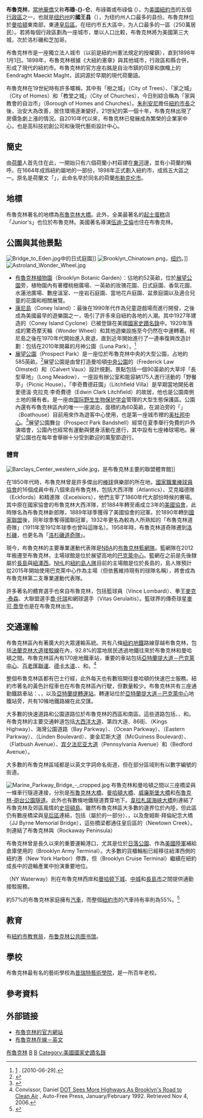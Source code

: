 {{Refimprove|time=2022-03-20T05:13:44+00:00}}
{{noteTA
|G1=USState
}}
{{Coord|40|41|34|N|73|59|25|W|display=title}}
{{otheruses|布魯克林 (消歧義)}}
{{Infobox settlement
|name            = 布魯克林<!-- at least one of the first two fields must be filled in -->
|native_name     = {{lang|en|Brooklyn}}
|official_name   = 國王縣<br>{{lang|en|Kings County}}
|other_name      =
|nickname        = BK, BKN
|settlement_type = 紐約市的[[行政區_(紐約市)|行政區]]、[[纽约州|纽约州]]的[[纽约州行政区划|县]]
|total_type      = 
|motto           = Taking it!
<!-- 圖片與地圖  -->
|image_skyline      = Brooklyn Bridge Postdlf.jpg
|imagesize          =
|image_caption      = 從[[布魯克林下城|布魯克林下城]]眺望[[布魯克林大橋|布魯克林大橋]]
|image_flag         =Flag of Borough of Brooklyn.svg
|flag_size          =
|image_seal         = Seal of Brooklyn, New York.svg
|seal_size          =
|image_shield       =
|shield_size        =
|image_blank_emblem =
|blank_emblem_type  =
|blank_emblem_size  =
|image_map          = New York City location Brooklyn.svg
|mapsize            = 260px
|map_caption        = 布魯克林區以橘色標示
<!-- 地點 -->
|coordinates_region = US-NY
|subdivision_type   = [[世界地理索引|國家]]
|subdivision_name   = {{USA}}
|subdivision_type1  = [[美国州份|州]]
|subdivision_name1  = [[紐約州|紐約州]]
|subdivision_type2  = [[纽约州行政区划|縣]]（郡）
|subdivision_name2  = 國王（Kings）
|subdivision_type3  = 城市
|subdivision_name3  = [[紐約市|紐約市]]
<!-- 政治 -->
|government_type   = [[行政區_(紐約市)|行政區]]
|leader_title      = [[区长|区长]]
|leader_name       = {{link-en|Marty Markowitz|Marty Markowitz}}（民）<br />—（布魯克林區）
|leader_title1     = [[區檢察長|區檢察長]]
|leader_name1      = {{link-en|Charles Hynes|Charles Hynes}}<br />—（國王縣）
|established_title = 進駐
|established_date  = 1634年
|named_for         = [[荷蘭|荷蘭]][[布羅伊克倫|布羅伊克倫]]（Breukelen）
|demonym           = Brooklynite
<!-- 面積 -->
|area_total_sq_mi = 96.90
|area_land_sq_mi  = 70.61
|area_water_sq_mi = 26.29
<!-- 人口   -->
|population_as_of         = 2012
|population_total         = 2,565,635
|population_density_sq_mi = 36356
|population_blank1_title  = [[居民的稱呼|居民的稱呼]]
|population_blank1        = Brooklynite
<!-- 一般資訊  -->
|latd   = 40
|latm   = 37
|lats   = 29
|latNS  = N
|longd  = 73
|longm  = 57
|longs  = 8
|longEW = W
<!-- 電話區碼、郵遞區號 -->
|postal_code_type = 郵遞區號
|postal_code      = 112 + 兩碼
|area_code        = {{link-en|電話區碼347|Area code 347|347}}、{{link-en|電話區碼718|Area code 718|718}}、{{link-en|電話區碼917|Area code 917|917}}、{{link-en|電話區碼929|Area code 929|929}}
|website          = [http://www.brooklyn-usa.org/index.htm www.Brooklyn-USA.org]{{dead link|date=2017年12月 |bot=InternetArchiveBot |fix-attempted=yes }}
}}
{{各地中文名
 | 名詞 = 布鲁克林<!-- 相關名詞，填一個即可，將隨條目語言變種進行字詞轉換 -->
 | 圖像 = <!-- 圖檔名稱（省略File:字頭） -->
 | 說明 = <!-- 圖檔說明，將隨條目語言變種進行字詞轉換 -->
 | 大陸 = 布鲁克林、國王县
 | 臺灣 = 布魯克林、國王郡<!-- 若不填寫香港一項，則標籤顯示為港臺 -->
 | 香港 = 布碌崙，國王縣<!-- 若不填寫澳門一項，則標籤顯示為港澳 -->
 | 澳門 = 
 | 新加坡= <!-- 若不填寫大馬一項，則標籤顯示為新馬 -->
 | 大馬 = 
 | 何地 = 美国<!-- 其他地區 -->
 | 其他 = <!-- 其他用語，將隨條目語言變種進行字詞轉換 -->
 | 何地2 = <!-- 其他地區2 -->
 | 其他2 = <!-- 其他用語2，將隨條目語言變種進行字詞轉換 -->
 | navbar= <!-- 填任意字符以顯示navbar -->
}}
{{紐約長島}}
'''布魯克林'''，[[美國華人|當地華僑]]又称'''布碌-{}-仑'''、布祿崙或布祿倫
({{lang-en|Brooklyn}}），为[[美國|美國]][[紐約市|紐約市]]的五個[[行政區_(紐約市)|行政區]]之一，也就是[[纽约州|纽约州]]的'''國王县'''（{{lang|en|Kings county}}），为纽约州人口最多的县份。布魯克林位於[[曼哈頓|曼哈頓]]東南部，東連[[皇后區|皇后區]]。在纽约市五大區中，为人口最多的一區（250萬居民）。若將每個行政區劃為一座城市，單以人口比較，布魯克林將为美國第三大城，次於洛杉磯和芝加哥。

布魯克林市是一座獨立法人城市（以前是紐約州憲法規定的授權鎮），直到1898年1月1日。1898年，布魯克林根據《大紐約憲章》與其他城市，行政區和縣合併，形成了現代的紐約市。布魯克林的官方座右銘是自治市鎮的印章和旗幟上的Eendraght Maeckt Maght，該詞源於早期的現代荷蘭語。

布魯克林在19世紀時有許多暱稱，其中有「樹之城」（City of Trees）、「家之城」（City of Homes）和「教堂之城」（City of Churches），今日則綜合稱為「家與教會的自治市」（Borough of Homes and Churches）。[[魯迪·朱利安尼|朱利安尼]]擔任[[紐約市長|紐約市長]]之後，治安大為改善，居住環境逐漸變好。21世紀的第一個十年，布魯克林出現了房價急劇上漲的情況。自2010年代以來，布魯克林已發展成為繁榮的企業家中心，也是高科技初創公司和後現代藝術設計中心。

{{紐約市行政區}}

== 簡史 ==
由[[荷蘭|荷蘭]]人首先住在此，一開始只有六個荷蘭小村莊建在[[東河_(紐約市)|東河]]邊，並有小荷蘭的稱呼。在1664年成爲紐約屬地的一部份，1898年正式劃入紐約市，成爲五大區之一。原名是荷蘭文「{{lang|nl|Breuckelen}}」，此命名早於同名的荷蘭[[布勒克伦|布勒克伦市]]。

== 地標 ==
布魯克林著名的地標為[[布魯克林大橋|布魯克林大橋]]。此外，全美最著名的[[起士蛋糕|起士蛋糕]]店「Junior's」也位於布魯克林。美國著名導演[[伍迪·艾倫|伍迪·艾倫]]也住在布魯克林。

== 公園與其他景點 ==
{{See also|紐約市旅遊}}
[[File:Bridge_to_Eden.jpg|thumb]]中的日式庭園]]
[[File:Brooklyn_Chinatown.png|thumb]]，[[纽约|纽约]]。]]
[[File:Astroland_Wonder_Wheel.jpg|thumb]]
* [[布魯克林植物園|布魯克林植物園]]（Brooklyn Botanic Garden）：佔地約52英畝，位於[[展望公園_(布魯克林)|展望公園]]旁，植物園內有著櫻桃樹廣場、一英畝的玫瑰花園、日式庭園、香氛花園、水蓮池廣場、數座溫室、一座岩石庭園、當地花卉庭園、盆景庭園以及適合兒童的花園和相關展覽。
* [[康尼島|康尼島]]（Coney Island）：最後在1990年代作為兒童遊戲場而進行開發，之後成為美國最早的遊樂園之一，吸引了許多來自紐約各地的人潮。其中1927年建造的{{link-en|暴風雲霄飛車|Coney Island Cyclone}}（Coney Island Cyclone）已被登錄在美國[[國家史蹟名錄|國家史蹟名錄]]中。1920年落成的驚奇摩天輪（Wonder Wheel）和其他遊樂設施至今仍然在{{link-en|Astroland|Astroland}}中運轉著。柯尼島之後在1970年代開始進入衰退，直到近年開始進行了一連串復興改造計劃：包括在2010年開幕的月神公園（Luna Park）。<ref>[http://readingeagle.com/article.aspx?id=227072] {{Wayback|url=http://readingeagle.com/article.aspx?id=227072 |date=20130723151430 }}. [2010-06-29].</ref>
* [[展望公園_(布魯克林)|展望公園]]（Prospect Park）是一座位於布魯克林中央的大型公園，占地約585英畝。<ref name="parkstat">{{cite web|title=About Prospect Park|work=Prospect Park Alliance: Official Web Site of Prospect Park|publisher=Prospect Park Alliance|year=2008|url=http://www.prospectpark.org/|accessdate=2008-11-29|archive-date=2016-05-27|archive-url=https://web.archive.org/web/20160527004830/https://www.prospectpark.org/|dead-url=yes}}</ref>展望公園是由曾打造曼哈頓[[中央公園|中央公園]]的{{link-en|費德列克·洛·奥姆斯特德|Frederick Law Olmsted}}（Frederick Law Olmsted）和{{link-en|卡維特·法斯|Calvert Vaux}}（Calvert Vaux）設計規劃。景點包括一個90英畝的大草坪「長型草地」（Long Meadow）、一座設有辦公室和能容納175人進行活動的「野餐亭」（Picnic House）。「李奇費德莊園」（Litchfield Villa）是早期當地開拓者愛德溫·克拉克·李奇費德（Edwin Clark Litchfield）的故居，他也是公園南側土地的擁有者。{{link-en|展望公園動物園|Prospect Park Zoo}}是一座由[[国际野生生物保护学会|国际野生生物保护学会]]管理的大型生態保護區。公園內還有布魯克林區內的唯一一座湖泊，面積約為60英畝，在湖泊旁的「{{link-en|船屋|Boathouse on the Lullwater of the Lake in Prospect Park}}」（Boathouse）目前用來作為遊客中心使用，也是第一座城市裡的[[奥杜邦学会|奥杜邦中心]]。<ref name="auduboncenter">{{cite web|title=Audubon New York |publisher=National Audubon Society |year=2008 |url=http://ny.audubon.org/CentersEdu_ProspectPark.html |accessdate=2008-11-29 |deadurl=yes |archiveurl=https://web.archive.org/web/20090116062220/http://ny.audubon.org/CentersEdu_ProspectPark.html |archivedate=2009-01-16 }}</ref>展望公園舞台（Prospect Park Bandshell）經常在夏季舉行免費的戶外演唱會，公園內也經常有運動與健身活動在進行，其中設有七座棒球場地。展望公園也在每年會舉辦十分受到歡迎的萬聖節遊行。

=== 體育 ===
[[Image:Barclays_Center_western_side.jpg|thumb]]，是布魯克林主要的聯盟體育館]]

在1850年代時，布魯克林曾是許多傑出的[[棒球|棒球]]俱樂部的所在地，[[國家職業棒球員協會|國家職業棒球員協會]]的16個成員中有八個來自布魯克林，包括大西洋隊（Atlantics）、艾克福德隊（Eckfords）和精進隊（Excelsiors），他們主宰了1860年代大部份時候的賽場。其中原在國家協會的布魯克林大西洋隊，於1884年轉至甫成立3年的[[美國協會_(19世紀)|美國協會]]，此時隊名為布魯克林新郎隊，1889年球季獲得了美國協會的冠軍。於1890年轉到[[國家聯盟|國家聯盟]]後，同年球季奪得國聯冠軍，1932年更名為較為人所熟知的「布魯克林道奇隊」（1911年至1912年球季也曾叫這隊名）。1958年時，布魯克林道奇隊遷到[[洛杉磯|洛杉磯]]，也更名為「[[洛杉磯道奇隊|洛杉磯道奇隊]]」。

現今，布魯克林的主要專業運動代表隊是[[NBA|NBA]]的[[布魯克林籃網隊|布魯克林籃網隊]]。籃網隊在2012年搬遷至布魯克林，主場球館是位於展望高地的[[巴克萊中心|巴克萊中心]]。籃網在之前是先後隸屬於[[長島_(紐約州)|長島]]與[[紐澤西|紐澤西]]。[[NHL|NHL]]的[[紐約島人隊|紐約島人隊]]目前的主場館是位於長島的{{link-en|納蘇競技場|Nassau Veterans Memorial Coliseum}}，島人隊預計從2015年開始使用巴克萊中心作為主場（但依舊維持現有的球隊名稱），將會成為布魯克林第二支專業運動代表隊。

許多著名的體育選手也來自布魯克林，包括籃球員{{link-en|文斯·蘭巴迪|Vince Lombardi}}（Vince Lombardi）、拳王[[麥克·泰森|麥克·泰森]]、大聯盟選手[[喬·托瑞|喬·托瑞]]和網球選手{{link-en|维塔斯·古库拉提|Vitas Gerulaitis}}（Vitas Gerulaitis）。籃球界的傳奇球星[[麥可·喬登|麥可·喬登]]也是在布魯克林出生。

== 交通運輸 ==
{{See also|紐約交通}}
布魯克林區內有著廣大的大眾運輸系統。共有八條[[紐約地鐵|紐約地鐵]]路線穿越布魯克林，包括[[紐約地鐵法蘭克林大道接駁線|法蘭克林大道接駁線]]在內，92.8%的當地居民透過地鐵往來於布魯克林和曼哈頓之間。布魯克林區內有170座地鐵車站，重要的車站包括[[亞特蘭提大道－巴克萊中心車站|亞特蘭提大道－巴克萊中心]]、[[百老匯聯運車站|百老匯聯運]]、[[德卡大道車站_(BMT第四大道線)|德卡大道]]、{{link-en|傑街－都會科技車站|Jay Street – MetroTech (New York City Subway)|傑街－都會科技}}、和{{link-en|科尼島－斯提威爾大道車站|Coney Island – Stillwell Avenue (New York City Subway)|科尼島－斯提威爾大道}}。<ref>Convissor, Daniel [http://www.panix.com/~danielc/nyc/dntnbk.htm DOT Sees More Highways As Brooklyn's Road to Clean Air] {{Wayback|url=http://www.panix.com/~danielc/nyc/dntnbk.htm |date=20210215073256 }}, Auto-Free Press, January/February 1992. Retrieved Nov 4, 2006.</ref>

整個布魯克林區都有巴士行經，此外每天也有數班開往曼哈頓的快速巴士服務。紐約市著名的黃色計程車也在布魯克林區內行駛，但數量較少。布魯克林共有三座通勤鐵路車站：{{link-en|東紐約車站 (長島鐵路)|East New York (LIRR station)|東紐約}}、{{link-en|諾斯特蘭全車站 (長島鐵路)|Nostrand Avenue (LIRR station)|諾斯全大道}}，以及[[亞特蘭提轉運站|亞特蘭提轉運站]]。轉運站位於[[亞特蘭提大道－巴克萊中心車站|亞特蘭提大道－巴克萊中心]]地鐵站旁，共有10條地鐵路線在此交匯。

大多數的快速道路和公園道路位於布魯克林的西區和南區。這些道路包括{{link-en|紐約州27號公路|Prospect Expressway|展望快速道路}}、{{link-en|紐約州27號道路|New York State Route 27|紐約州27號道路}}、{{link-en|環狀公園道路|Belt Parkway}}和{{link-en|傑克·羅賓森公園道路|Jackie Robinson Parkway}}。布魯克林的主要交通幹道包括[[大西洋大道_(紐約市)|大西洋大道]]、第四大道、86街、{{link-en|國王高速公路 (布魯克林)|Kings Highway (Brooklyn)|國王高速公路}}（Kings Highway）、海灣公園道路（Bay Parkway）、{{link-en|海洋公園道路 (布魯克林)|Ocean Parkway (Brooklyn)|海洋公園道路}}（Ocean Parkway）、{{link-en|東方公園道路|Eastern Parkway}}（Eastern Parkway）、{{link-en|林登大道|Linden Boulevard}}（Linden Boulevard）、麥金尼斯大道（McGuiness Boulevard）、{{link-en|弗萊布許大道|Flatbush Avenue}}（Flatbush Avenue）、[[宾夕法尼亚大道|宾夕法尼亚大道]]（Pennsylvania Avenue）和{{link-en|貝德福大道|Bedford Avenue}}（Bedford Avenue）。

大多數的布魯克林區域都是以英文字詞命名街道，但在部分區域則有以數字編號的街道。

[[File:Marine_Parkway_Bridge_-_cropped.jpg|thumb]]
布魯克林和曼哈頓之間以三座橋梁與一條車行隧道連接，分別是[[布魯克林大橋|布魯克林大橋]]、[[曼哈頓大橋|曼哈頓大橋]]、[[威廉斯堡大橋|威廉斯堡大橋]]和[[布魯克林-砲台公園隧道|布魯克林-砲台公園隧道]]。此外也有數條地鐵隧道貫穿地下。[[韋拉札諾海峽大橋|韋拉札諾海峽大橋]]則連結了布魯克林及郊區風情的[[史坦頓島|史坦頓島]]。雖然布魯克林區大多數的邊界位於內陸，但此區仍有數座橋梁與[[皇后區|皇后區]]連結，包括{{link-en|科希丘什科大橋|Kosciuszko Bridge (New York City)}}（屬於{{link-en|278號州際道路|Brooklyn-Queens Expressway|布魯克林-皇后區快速道路}}的一部分）、{{link-en|普拉斯基大橋|Pulaski Bridge}}，以及詹姆斯·拜倫紀念大橋（JJ Byrne Memorial Bridge），這些橋梁都通往皇后區的{{link-en|紐頓小灣|Newtown Creek}}（Newtown Creek）。{{link-en|海洋公園道路大橋|Marine Parkway Bridge}}則連結了布魯克林與{{link-en|洛卡威半島|Rockaway Peninsula}}（Rockaway Peninsula）

布魯克林曾是長久以來的重要運輸港口，尤其是位於[[日落公園_(布魯克林)|日落公園]]、作為[[美國陸軍|美國陸軍]]補給倉庫使用的{{link-en|布魯克林陸軍總庫|Brooklyn Army Terminal}}（Brooklyn Army Terminal）。大多數的貨櫃輪船已經移往紐澤西側的紐約港（New York Harbor）停靠，但{{link-en|布魯克林遊輪港|Brooklyn Cruise Terminal}}（Brooklyn Cruise Terminal）繼續在紐約成長中的遊輪產業中扮演重要地位。

{{link-en|紐約水上公路|NY Waterway}}（NY Waterway）則在布魯克林西岸和[[曼哈顿下城|曼哈顿下城]]、[[曼哈顿中城|中城]]和[[長島市|長島市]]之間提供通勤接駁服務。

約57%的布魯克林家庭擁有[[汽車|汽車]]，而整個[[紐約市|紐約市]]的汽車持有率則為55%。<ref>{{Cite web |url=http://www.tstc.org/reports/cpsheets/Brooklyn_factsheet.pdf |title=存档副本 |access-date=2013-06-07 |archive-date=2021-02-28 |archive-url=https://web.archive.org/web/20210228083843/http://www.tstc.org/reports/cpsheets/Brooklyn_factsheet.pdf |dead-url=no }}</ref>

{{wide image|Manhattan Bridge Panorama.JPG|1800px|alt= 曼哈頓大橋|從布魯克林大橋公園（Brooklyn Bridge Park）眺望曼哈頓大橋}}

== 教育 ==
有[[紐約市教育局|紐約市教育局]]，[[布鲁克林公共图书馆|布鲁克林公共图书馆]]。

== 學校 ==
布魯克林最有名的藝術學校為[[普瑞特藝術學院|普瑞特藝術學院]]，是一所百年老校。

== 參考資料 ==
{{reflist|2}}

== 外部链接 ==
{{Commonscat|Brooklyn, New York}}
* [http://www.brooklyn-usa.org/ 布魯克林的官方網站] {{Wayback|url=http://www.brooklyn-usa.org/ |date=19991128041424 }}
* [http://www.brooklynonline.com/ 布魯克林在線－英文] {{Wayback|url=http://www.brooklynonline.com/ |date=20210316024252 }}

{{New_York_City}}
{{New York}}

{{Authority control}}
[[Category:布魯克林|]]
[[Category:長島|B]]
[[Category:紐約州行政區劃|B]]
[[Category:美國國家史蹟名錄|Category:美國國家史蹟名錄]]